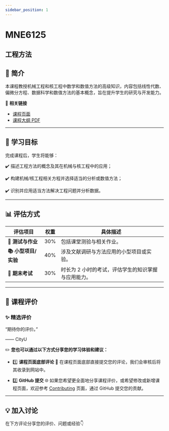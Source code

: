 ```yaml
---
sidebar_position: 1
---
```


# MNE6125
## 工程方法

## **📘 简介**
本课程教授机械工程和核工程中数学和数值方法的高级知识，内容包括线性代数、偏微分方程、数据科学和数值方法的基本概念，旨在提升学生的研究与开发能力。

🔗 **相关链接**
- [课程页面](https://www.cityu.edu.hk/catalogue/pg/202526/course/MNE6125.htm)
- [课程大纲 PDF](https://www.cityu.edu.hk/catalogue/pg/202526/course/MNE6125.pdf)

---

## **🎯 学习目标**

完成课程后，学生将能够：

✔️ 描述工程方法的概念及其在机械与核工程中的应用；

✔️ 构建机械/核工程相关方程并选择适当的分析或数值方法；

✔️ 识别并应用适当方法解决工程问题并分析数据。

---

## **📊 评估方式**

| **评估项目**          | **权重** | **具体描述**                                                                                     |
|----------------------|---------|---------------------------------------------------------------------------------------------------|
| **📖 测试与作业**      | 30%     | 包括课堂测验与相关作业。                                                                         |
| **📚 小型项目/实验**    | 40%     | 涉及文献调研与方法应用的小型项目或实验。                                                         |
| **📖 期末考试**        | 30%     | 时长为 2 小时的考试，评估学生的知识掌握与应用能力。                                              |

---

## **💬 课程评价**

### ✨ **精选评价**
<div className={commentStyles.commentBox}>
    <p className={commentStyles.commentText}>
        “期待你的评价。”
    </p>
    <p className={commentStyles.commentAuthor}>—— CityU</p>
</div>

✏️ **您也可以通过以下方式分享您的学习体验和建议：**

- 1️⃣ **课程页面底部评论**
💬 在课程页面底部直接提交您的评论，我们会审核后将其收录到网站中。

- 2️⃣ **GitHub 提交**
🌐 如果您希望更全面地分享课程评价，或希望修改或新增课程页面，欢迎参考 [Contributing](/contributing) 页面，通过 GitHub 提交您的贡献。

---

## **💡 加入讨论**

在下方评论分享您的评价、问题或经验👇
<Utterances />